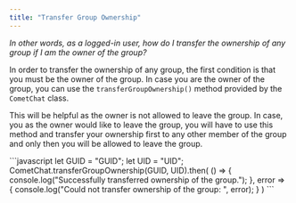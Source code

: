 ```yaml
---
title: "Transfer Group Ownership"
---
```




*In other words, as a logged-in user, how do I transfer the ownership of any group if I am the owner of the group?*

In order to transfer the ownership of any group, the first condition is that you must be the owner of the group. In case you are the owner of the group, you can use the `transferGroupOwnership()` method provided by the `CometChat` class.

This will be helpful as the owner is not allowed to leave the group. In case, you as the owner would like to leave the group, you will have to use this method and transfer your ownership first to any other member of the group and only then you will be allowed to leave the group.

<Tabs>
<Tab title="Transfer Ownership">
```javascript
let GUID = "GUID";
let UID = "UID";
CometChat.transferGroupOwnership(GUID, UID).then(
  () => {
      console.log("Successfully transferred ownership of the group.");
  }, error => {
      console.log("Could not transfer ownership of the group: ", error);
  }
)
```

</Tab>

</Tabs>
